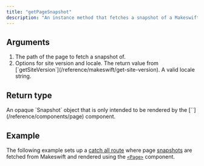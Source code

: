 ```yaml
---
title: "getPageSnapshot"
description: "An instance method that fetches a snapshot of a Makeswift page at a given path. This snapshot is only intended to be rendered by the `<Page>` component."
---
```



## Arguments

1. <ParamField query="pathname" type="string" required>
     The path of the page to fetch a snapshot of.
   </ParamField>
2. <ParamField query="options" type="object" required>
     Options for site version and locale.
     <Expandable>
       <ParamField query="siteVersion" type="SiteVersion" required>
         The return value from
         [`getSiteVersion`](/reference/makeswift/get-site-version).
       </ParamField>
       <ParamField query="locale" type="string">
         A valid locale string.
       </ParamField>
     </Expandable>
   </ParamField>

## Return type

<ResponseField name="snapshot" type="Snapshot">
  An opaque `Snapshot` object that is only intended to be rendered by the
  [`<Page>`](/reference/components/page) component.
</ResponseField>

## Example

The following example sets up a [catch all route](https://nextjs.org/docs/pages/building-your-application/routing/dynamic-routes#catch-all-segments) where page [snapshots](/architecture/concepts#snapshots) are fetched from Makeswift and rendered using the [`<Page>`](/reference/components/page) component.

<PagesCatchAllExample />
